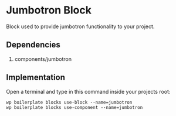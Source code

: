 # Jumbotron Block

Block used to provide jumbotron functionality to your project.

## Dependencies

1. components/jumbotron

## Implementation

Open a terminal and type in this command inside your projects root:

```shell
wp boilerplate blocks use-block --name=jumbotron
wp boilerplate blocks use-component --name=jumbotron
```
